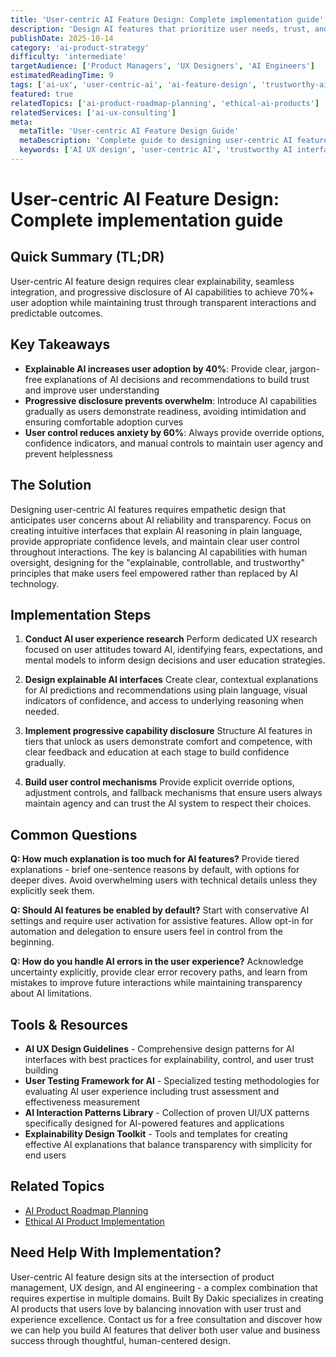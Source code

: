 ```yaml
---
title: 'User-centric AI Feature Design: Complete implementation guide'
description: 'Design AI features that prioritize user needs, trust, and experience while balancing technical capabilities and ethical considerations.'
publishDate: 2025-10-14
category: 'ai-product-strategy'
difficulty: 'intermediate'
targetAudience: ['Product Managers', 'UX Designers', 'AI Engineers']
estimatedReadingTime: 9
tags: ['ai-ux', 'user-centric-ai', 'ai-feature-design', 'trustworthy-ai']
featured: true
relatedTopics: ['ai-product-roadmap-planning', 'ethical-ai-products']
relatedServices: ['ai-ux-consulting']
meta:
  metaTitle: 'User-centric AI Feature Design Guide'
  metaDescription: 'Complete guide to designing user-centric AI features that build trust and deliver exceptional user experiences.'
  keywords: ['AI UX design', 'user-centric AI', 'trustworthy AI interfaces', 'AI feature design']
---
```


# User-centric AI Feature Design: Complete implementation guide

## Quick Summary (TL;DR)

User-centric AI feature design requires clear explainability, seamless integration, and progressive disclosure of AI capabilities to achieve 70%+ user adoption while maintaining trust through transparent interactions and predictable outcomes.

## Key Takeaways

- **Explainable AI increases user adoption by 40%**: Provide clear, jargon-free explanations of AI decisions and recommendations to build trust and improve user understanding
- **Progressive disclosure prevents overwhelm**: Introduce AI capabilities gradually as users demonstrate readiness, avoiding intimidation and ensuring comfortable adoption curves
- **User control reduces anxiety by 60%**: Always provide override options, confidence indicators, and manual controls to maintain user agency and prevent helplessness

## The Solution

Designing user-centric AI features requires empathetic design that anticipates user concerns about AI reliability and transparency. Focus on creating intuitive interfaces that explain AI reasoning in plain language, provide appropriate confidence levels, and maintain clear user control throughout interactions. The key is balancing AI capabilities with human oversight, designing for the "explainable, controllable, and trustworthy" principles that make users feel empowered rather than replaced by AI technology.

## Implementation Steps

1. **Conduct AI user experience research**
   Perform dedicated UX research focused on user attitudes toward AI, identifying fears, expectations, and mental models to inform design decisions and user education strategies.

2. **Design explainable AI interfaces**
   Create clear, contextual explanations for AI predictions and recommendations using plain language, visual indicators of confidence, and access to underlying reasoning when needed.

3. **Implement progressive capability disclosure**
   Structure AI features in tiers that unlock as users demonstrate comfort and competence, with clear feedback and education at each stage to build confidence gradually.

4. **Build user control mechanisms**
   Provide explicit override options, adjustment controls, and fallback mechanisms that ensure users always maintain agency and can trust the AI system to respect their choices.

## Common Questions

**Q: How much explanation is too much for AI features?**
Provide tiered explanations - brief one-sentence reasons by default, with options for deeper dives. Avoid overwhelming users with technical details unless they explicitly seek them.

**Q: Should AI features be enabled by default?**
Start with conservative AI settings and require user activation for assistive features. Allow opt-in for automation and delegation to ensure users feel in control from the beginning.

**Q: How do you handle AI errors in the user experience?**
Acknowledge uncertainty explicitly, provide clear error recovery paths, and learn from mistakes to improve future interactions while maintaining transparency about AI limitations.

## Tools & Resources

- **AI UX Design Guidelines** - Comprehensive design patterns for AI interfaces with best practices for explainability, control, and user trust building
- **User Testing Framework for AI** - Specialized testing methodologies for evaluating AI user experience including trust assessment and effectiveness measurement
- **AI Interaction Patterns Library** - Collection of proven UI/UX patterns specifically designed for AI-powered features and applications
- **Explainability Design Toolkit** - Tools and templates for creating effective AI explanations that balance transparency with simplicity for end users

## Related Topics

- [AI Product Roadmap Planning]({{/topics/ai-product-roadmap-planning}})
- [Ethical AI Product Implementation]({{/topics/ethical-ai-products}})

## Need Help With Implementation?

User-centric AI feature design sits at the intersection of product management, UX design, and AI engineering - a complex combination that requires expertise in multiple domains. Built By Dakic specializes in creating AI products that users love by balancing innovation with user trust and experience excellence. Contact us for a free consultation and discover how we can help you build AI features that deliver both user value and business success through thoughtful, human-centered design.
